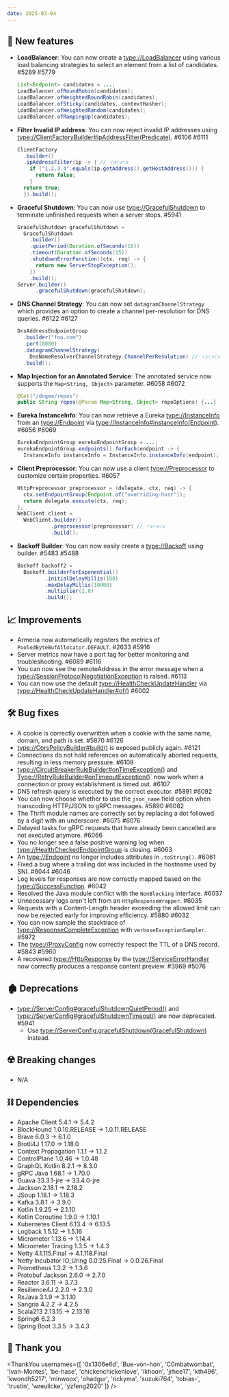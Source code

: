 ```yaml
---
date: 2025-03-04
---
```


## 🌟 New features

- **LoadBalancer**: You can now create a <type://LoadBalancer> using various load balancing strategies to
  select an element from a list of candidates. #5289 #5779
  ```java
  List<Endpoint> candidates = ...;
  LoadBalancer.ofRoundRobin(candidates);
  LoadBalancer.ofWeightedRoundRobin(candidates);
  LoadBalancer.ofSticky(candidates, contextHasher);
  LoadBalancer.ofWeightedRandom(candidates);
  LoadBalancer.ofRampingUp(candidates);
  ```
- **Filter Invalid IP address**: You can now reject invalid IP addresses using
  <type://ClientFactoryBuilder#ipAddressFilter(Predicate)>. #6106 #6111
  ```java
  ClientFactory
    .builder()
    .ipAddressFilter(ip -> { // 👈👈👈
      if ("1.2.3.4".equals(ip.getAddress().getHostAddress())) {
        return false;
      }
    return true;
    }).build();
  ```
- **Graceful Shutdown**: You can now use <type://GracefulShutdown> to terminate unfinished requests
  when a server stops.  #5941
  ```java
  GracefulShutdown gracefulShutdown =
    GracefulShutdown
      .builder()
      .quietPeriod(Duration.ofSeconds(10))
      .timeout(Duration.ofSeconds(15))
      .shutdownErrorFunction((ctx, req) -> {
        return new ServerStopException();
      })
      .build();
  Server.builder()
        .gracefulShutdown(gracefulShutdown);
  ```
- **DNS Channel Strategy**: You can now set `datagramChannelStrategy` which provides an option to create a
  channel per-resolution for DNS queries. #6122 #6127
  ```java
  DnsAddressEndpointGroup
    .builder("foo.com")
    .port(8080)
    .datagramChannelStrategy(
      DnsNameResolverChannelStrategy.ChannelPerResolution) // 👈👈👈
    .build();
  ```
- **Map Injection for an Annotated Service**: The annotated service now supports the `Map<String, Object>`
  parameter. #6058 #6072
  ```java
  @Get("/dogma/repos")
  public String repos(@Param Map<String, Object> repoOptions) {...}
  ```
- **Eureka InstanceInfo**: You can now retrieve a Eureka <type://InstanceInfo> from an <type://Endpoint>
  via <type://InstanceInfo#instanceInfo(Endpoint)>. #6056 #6069
  ```java
  EurekaEndpointGroup eurekaEndpointGroup = ...;
  eurekaEndpointGroup.endpoints().forEach(endpoint -> {
    InstanceInfo instanceInfo = InstanceInfo.instanceInfo(endpoint); // 👈👈👈
  ```
- **Client Preprocessor**: You can now use a client <type://Preprocessor> to customize certain properties. #6057
  ```java
  HttpPreprocessor preprocessor = (delegate, ctx, req) -> {
    ctx.setEndpointGroup(Endpoint.of("overriding-host"));
    return delegate.execute(ctx, req);
  };
  WebClient client =
    WebClient.builder()
             .preprocessor(preprocessor) // 👈👈👈
             .build();
  ```
- **Backoff Builder**: You can now easily create a <type://Backoff> using builder. #5483 #5488
  ```java
  Backoff backoff2 =
    Backoff.builderForExponential()
           .initialDelayMillis(100)
           .maxDelayMillis(10000)
           .multiplier(2.0)
           .build();
  ```

## 📈 Improvements

- Armeria now automatically registers the metrics of `PooledByteBufAllocator.DEFAULT`. #2633 #5916
- Server metrics now have a port tag for better monitoring and troubleshooting. #6089 #6116
- You can now see the remoteAddress in the error message when a <type://SessionProtocolNegotiationException>
  is raised. #6113
- You can now use the default <type://HealthCheckUpdateHandler> via <type://HealthCheckUpdateHandler#of()> #6002

## 🛠️ Bug fixes

- A cookie is correctly overwritten when a cookie with the same name, domain, and path is set. #5870 #6126
- <type://CorsPolicyBuilder#build()> is exposed publicly again. #6121
- Connections do not hold references on automatically aborted requests, resulting in less memory pressure. #6108
- <type://CircuitBreakerRuleBuilder#onTimeException()> and <Type://RetryRuleBuilder#onTimeoutException()>`
  now work when a connection or proxy establishment is timed out. #6107
- DNS refresh query is executed by the correct executor. #5891 #6092
- You can now choose whether to use the `json_name` field option when transcoding HTTP/JSON to gRPC messages. #5890 #6082
- The Thrift module names are correctly set by replacing a dot followed by a digit with an underscore. #6075 #6076
- Delayed tasks for gRPC requests that have already been cancelled are not executed anymore. #6066
- You no longer see a false positive warning log when <type://HealthCheckedEndpointGroup> is closing. #6063
- An <type://Endpoint> no longer includes attributes in `.toString()`. #6061
- Fixed a bug where a trailing dot was included in the hostname used by SNI. #6044 #6046
- Log levels for responses are now correctly mapped based on the <type://SuccessFunction>. #6042
- Resolved the Java module conflict with the `NonBlocking` interface. #6037
- Unnecessary logs aren't left from an `HttpResponseWrapper`. #6035
- Requests with a Content-Length header exceeding the allowed limit can now be rejected early
  for improving efficiency. #5880 #6032
- You can now sample the stacktrace of <type://ResponseCompleteException> with `verboseExceptionSampler`. #5972
- The <type://ProxyConfig> now correctly respect the TTL of a DNS record. #5843 #5960
- A recovered <type://HttpResponse> by the <type://ServiceErrorHandler> now correctly produces a response
  content preview. #3969 #5076

## 🏚️ Deprecations

- <type://ServerConfig#gracefulShutdownQuietPeriod()> and <type://ServerConfig#gracefulShutdownTimeout()>
  are now deprecated. #5941
  - Use <type://ServerConfig.gracefulShutdown(GracefulShutdown)> instead.

## ☢️ Breaking changes

- N/A

## ⛓ Dependencies

- Apache Client 5.4.1 → 5.4.2
- BlockHound 1.0.10.RELEASE → 1.0.11.RELEASE
- Brave 6.0.3 → 6.1.0
- Brotli4J 1.17.0 → 1.18.0
- Context Propagation 1.1.1 → 1.1.2
- ControlPlane 1.0.46 → 1.0.48
- GraphQL Kotlin 8.2.1 → 8.3.0
- gRPC Java 1.68.1 → 1.70.0
- Guava 33.3.1-jre → 33.4.0-jre
- Jackson 2.18.1 → 2.18.2
- JSoup 1.18.1 → 1.18.3
- Kafka 3.8.1 → 3.9.0
- Kotlin 1.9.25 → 2.1.10
- Kotlin Coroutine 1.9.0 → 1.10.1
- Kubernetes Client 6.13.4 → 6.13.5
- Logback 1.5.12 → 1.5.16
- Micrometer 1.13.6 → 1.14.4
- Micrometer Tracing 1.3.5 → 1.4.3
- Netty 4.1.115.Final → 4.1.118.Final
- Netty Incubator IO_Uring 0.0.25.Final → 0.0.26.Final
- Prometheus 1.3.2 → 1.3.6
- Protobuf Jackson 2.6.0 → 2.7.0
- Reactor 3.6.11 → 3.7.3
- Resilience4J 2.2.0 → 2.3.0
- RxJava 3.1.9 → 3.1.10
- Sangria 4.2.2 → 4.2.5
- Scala213 2.13.15 → 2.13.16
- Spring6 6.2.3
- Spring Boot 3.3.5 → 3.4.3

## 🙇 Thank you

<ThankYou usernames={[
  '0x1306e6d',
  'Bue-von-hon',
  'C0mbatwombat',
  'Ivan-Montes',
  'be-hase',
  'chickenchickenlove',
  'ikhoon',
  'jrhee17',
  'kth496',
  'kwondh5217',
  'minwoox',
  'ohadgur',
  'rickyma',
  'suzuki764',
  'tobias-',
  'trustin',
  'wreulicke',
  'yzfeng2020'
]} />
